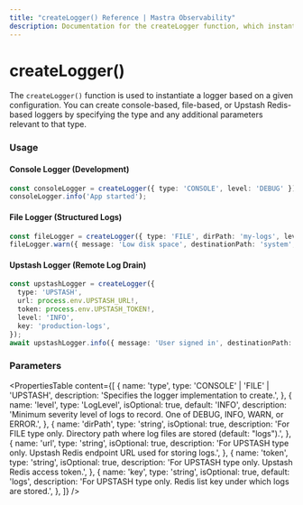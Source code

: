 ```yaml
---
title: "createLogger() Reference | Mastra Observability"
description: Documentation for the createLogger function, which instantiates a logger based on a given configuration.
---
```


# createLogger()

The `createLogger()` function is used to instantiate a logger based on a given configuration. You can create console-based, file-based, or Upstash Redis-based loggers by specifying the type and any additional parameters relevant to that type.

### Usage

#### Console Logger (Development)

```typescript showLineNumbers copy
const consoleLogger = createLogger({ type: 'CONSOLE', level: 'DEBUG' });
consoleLogger.info('App started'); 
```

#### File Logger (Structured Logs)

```typescript showLineNumbers copy
const fileLogger = createLogger({ type: 'FILE', dirPath: 'my-logs', level: 'WARN' });
fileLogger.warn({ message: 'Low disk space', destinationPath: 'system', type: 'WORKFLOW' });
```

#### Upstash Logger (Remote Log Drain)

```typescript showLineNumbers copy
const upstashLogger = createLogger({
  type: 'UPSTASH',
  url: process.env.UPSTASH_URL!,
  token: process.env.UPSTASH_TOKEN!,
  level: 'INFO',
  key: 'production-logs',
});
await upstashLogger.info({ message: 'User signed in', destinationPath: 'auth', type: 'AGENT', runId: 'run_123' });
```

### Parameters

<PropertiesTable content={[ { name: 'type', type: 'CONSOLE' | 'FILE' | 'UPSTASH', description: 'Specifies the logger implementation to create.', }, { name: 'level', type: 'LogLevel', isOptional: true, default: 'INFO', description: 'Minimum severity level of logs to record. One of DEBUG, INFO, WARN, or ERROR.', }, { name: 'dirPath', type: 'string', isOptional: true, description: 'For FILE type only. Directory path where log files are stored (default: "logs").', }, { name: 'url', type: 'string', isOptional: true, description: 'For UPSTASH type only. Upstash Redis endpoint URL used for storing logs.', }, { name: 'token', type: 'string', isOptional: true, description: 'For UPSTASH type only. Upstash Redis access token.', }, { name: 'key', type: 'string', isOptional: true, default: 'logs', description: 'For UPSTASH type only. Redis list key under which logs are stored.', }, ]} />
